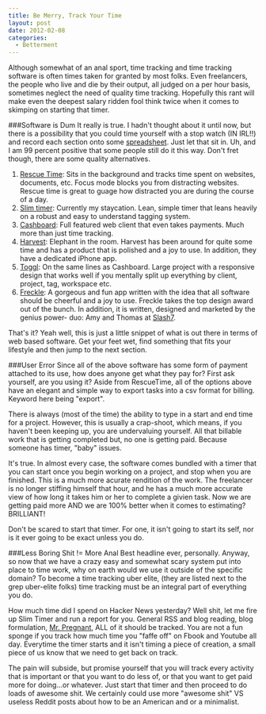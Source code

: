 ```yaml
---
title: Be Merry, Track Your Time
layout: post
date: 2012-02-08
categories:
  - Betterment
---
```


Although somewhat of an anal sport, time tracking and time tracking software
is often times taken for granted by most folks. Even freelancers, the people
who live and die by their output, all judged on a per hour basis, sometimes
neglect the need of quality time tracking. Hopefully this rant will make even
the deepest salary ridden fool think twice when it comes to skimping on starting
that timer.

###Software is Dum
It really is true. I hadn't thought about it until now, but there is a possibility
that you could time yourself with a stop watch (IN IRL!!) and record each section
onto some [spreadsheet][1]. Just let that sit in. Uh, and I am 99 percent positive
that some people still do it this way. Don't fret though, there are some quality
alternatives.

1. [Rescue Time][2]: Sits in the background and tracks time spent on websites,
documents, etc. Focus mode blocks you from distracting websites. Rescue time is
great to guage how distracted you are during the course of a day.
2. [Slim timer][3]: Currently my staycation. Lean, simple timer that leans heavily
on a robust and easy to understand tagging system.
3. [Cashboard][4]: Full featured web client that even takes payments. Much more
than just time tracking.
4. [Harvest][5]: Elephant in the room. Harvest has been around for quite some time
and has a product that is polished and a joy to use. In addition, they have a
dedicated iPhone app.
5. [Toggl][6]: On the same lines as Cashboard. Large project with a responsive design
that works well if you mentally split up everything by client, project, tag, workspace
etc.
6. [Freckle][7]: A gorgeous and fun app written with the idea that all software
should be cheerful and a joy to use. Freckle takes the top design award out of
the bunch. In addition, it is written, designed and marketed by the genius power-
duo: Amy and Thomas at [Slash7][8].

That's it? Yeah well, this is just a little snippet of what is out there in terms
of web based software. Get your feet wet, find something that fits your lifestyle
and then jump to the next section.

###User Error
Since all of the above software has some form of payment attached to its use, how
does anyone get what they pay for? First ask yourself, are you using it? Aside
from RescueTime, all of the options above have an elegant and simple way to export
tasks into a csv format for billing. Keyword here being "export".

There is always (most of the time) the ability to type in a start and end time
for a project. However, this is usually a crap-shoot, which means, if you haven't
been keeping up, you are undervaluing yourself. All that billable work that is getting completed
but, no one is getting paid. Because someone has timer, "baby" issues.

It's true. In almost every case, the software comes bundled with a timer that you
can start once you begin working on a project, and stop when you are finished.
This is a much more acurate rendition of the work. The freelancer is no longer
stiffing himself that hour, and he has a much more accurate view of how long it
takes him or her to complete a givien task. Now we are getting paid more AND we
are 100% better when it comes to estimating? BRILLIANT!

Don't be scared to start that timer. For one, it isn't going to start its self, nor
is it ever going to be exact unless you do.

###Less Boring Shit != More Anal
Best headline ever, personally. Anyway, so now that we have a crazy easy and somewhat
scary system put into place to time work, why on earth would we use it outside of
the specific domain? To become a time tracking uber elite, (they are listed next to
the grep uber-elite folks) time tracking must be an integral part of everything you
do.

How much time did I spend on Hacker News yesterday? Well shit, let me fire up
Slim Timer and run a report for you. General RSS and blog reading, blog formulation,
[Mr. Pregnant][9], ALL of it should be tracked. You are not a fun sponge if you
track how much time you "faffe off" on Fbook and Youtube all day. Everytime the
timer starts and it isn't timing a piece of creation, a small piece of us know that
we need to get back on track.

The pain will subside, but promise yourself that you will track every activity that
is important or that you want to do less of, or that you want to get paid more
for doing...or whatever. Just start that timer and then proceed to do loads of
awesome shit. We certainly could use more "awesome shit" VS useless Reddit posts
about how to be an American and or a minimalist.


[1]: http://youtu.be/63UlBsdElsY
[2]: http://www.rescuetime.com/
[3]: http://www.slimtimer.com/
[4]: http://www.getcashboard.com/
[5]: http://www.getharvest.com/
[6]: http://www.toggl.com/
[7]: http://letsfreckle.com/
[8]: http://slash7.com/company/
[9]: http://youtu.be/glnJ9lK9FJw
